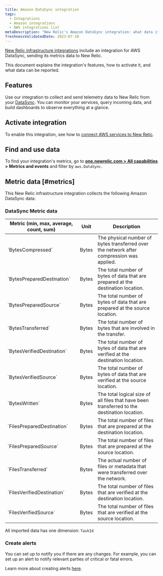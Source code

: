 ```yaml
---
title: Amazon DataSync integration
tags:
  - Integrations
  - Amazon integrations
  - AWS integrations list
metaDescription: "New Relic's Amazon DataSync integration: what data it reports and how to enable it."
freshnessValidatedDate: 2023-07-10
---
```


[New Relic infrastructure integrations](/docs/infrastructure/integrations-getting-started/getting-started/introduction-infrastructure-integrations) include an integration for AWS DataSync, sending its metrics data to New Relic.

This document explains the integration's features, how to activate it, and what data can be reported.

## Features

Use our integration to collect and send telemetry data to New Relic from your [DataSync](https://aws.amazon.com/datasync/). You can monitor your services, query incoming data, and build dashboards to observe everything at a glance.

## Activate integration

To enable this integration, see how to [connect AWS services to New Relic](/docs/infrastructure/amazon-integrations/connect/aws-metric-stream-setup/).

## Find and use data

To find your integration's metrics, go to <DoNotTranslate>**[one.newrelic.com > All capabilities](https://one.newrelic.com/all-capabilities) > Metrics and events**</DoNotTranslate> and filter by `aws.DataSync`.

## Metric data [#metrics]

This New Relic infrastructure integration collects the following Amazon DataSync data:

### DataSync Metric data

<table>
  <thead>
    <tr>
      <th style={{ width: "200px" }}>
      Metric (min, max, average, count, sum)  
      </th>
      <th>
      Unit  
      </th>
      <th>
      Description
      </th>
    </tr>
  </thead>
    <tbody>
    <tr>
      <td>
      `BytesCompressed`
      </td>
      <td>
      Bytes
      </td>
      <td>
      The physical number of bytes transferred over the network after compression was applied.
      </td>
    </tr>
    <tr>
      <td>
      `BytesPreparedDestination`
      </td>
      <td>
      Bytes
      </td>
      <td>
      The total number of bytes of data that are prepared at the destination location.
      </td>
    </tr>
    <tr>
      <td>
      `BytesPreparedSource`
      </td>
      <td>
      Bytes
      </td>
      <td>
      The total number of bytes of data that are prepared at the source location.
      </td>
    </tr>
    <tr>
      <td>
      `BytesTransferred`
      </td>
      <td>
      Bytes
      </td>
      <td>
      The total number of bytes that are involved in the transfer.
      </td>
    </tr>
    <tr>
      <td>
      `BytesVerifiedDestination`
      </td>
      <td>
      Bytes
      </td>
      <td>
      The total number of bytes of data that are verified at the destination location.
      </td>
    </tr>
    <tr>
      <td>
      `BytesVerifiedSource`
      </td>
      <td>
      Bytes
      </td>
      <td>
      The total number of bytes of data that are verified at the source location.
      </td>
    </tr>
    <tr>
      <td>
      `BytesWritten`
      </td>
      <td>
      Bytes
      </td>
      <td>
      The total logical size of all files that have been transferred to the destination location.
      </td>
    </tr>
    <tr>
      <td>
      `FilesPreparedDestination`
      </td>
      <td>
      Bytes
      </td>
      <td>
      The total number of files that are prepared at the destination location.
      </td>
    </tr>
    <tr>
      <td>
      `FilesPreparedSource`
      </td>
      <td>
      Bytes
      </td>
      <td>
      The total number of files that are prepared at the source location.
      </td>
    </tr>
    <tr>
      <td>
      `FilesTransferred`
      </td>
      <td>
      Bytes
      </td>
      <td>
      The actual number of files or metadata that were transferred over the network.
      </td>
    </tr>
    <tr>
      <td>
      `FilesVerifiedDestination`
      </td>
      <td>
      Bytes
      </td>
      <td>
      The total number of files that are verified at the destination location.
      </td>
    </tr>
    <tr>
      <td>
      `FilesVerifiedSource`
      </td>
      <td>
      Bytes
      </td>
      <td>
      The total number of files that are verified at the source location.
      </td>
    </tr>
    </tbody>
</table>

All imported data has one dimension: `TaskId`

### Create alerts

You can set up <InlinePopover type="alerts" /> to notify you if there are any changes. For example, you can set up an alert to notify relevant parties of critical or fatal errors.

Learn more about creating alerts [here](/docs/alerts-applied-intelligence/new-relic-alerts/get-started/your-first-nrql-condition/).